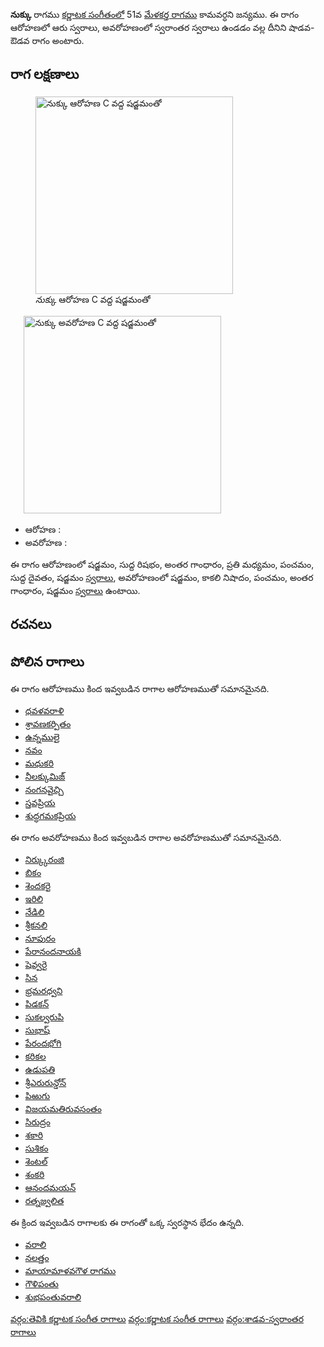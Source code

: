 {{Infobox ragam
	| name          	= నుక్కు
	| synonym	    	= 
	| mela          	= 
	| chakra        	= 
	| janaka        	= 
	| type          	= శాడవ-స్వరాంతర
	| arohanam      	= {{svaraC|S|R1|G3|M2|P|D1|S'}} 
	| avarohanam    	= {{svaraC|S'|N3|P|G3|S}}
	| jeeva         	=
	| chhaya        	=
	| nyasa         	=
	| vishesha      	= 
	| equivalent  		= 
}}
{{కర్ణాటక సంగీత రాగాలు}}
'''నుక్కు''' రాగము [[కర్ణాటక సంగీతం]]లో 51వ [[మేళకర్త రాగము]] కామవర్ధని జన్యము.  ఈ రాగం ఆరోహణలో ఆరు స్వరాలు, అవరోహణంలో స్వరాంతర స్వరాలు ఉండడం వల్ల దీనిని షాడవ-ఔడవ రాగం అంటారు.


==రాగ లక్షణాలు==
[[Image:nukku_ar_kb2wiki.png|thumb|right|316px|''నుక్కు'' ఆరోహణ C వద్ద షడ్జమంతో]]
	[[Image:nukku_av_kb2wiki.png|thumb|right|316px|''నుక్కు'' అవరోహణ C వద్ద షడ్జమంతో]]

* ఆరోహణ : {{svaraC|S|R1|G3|M2|P|D1|S'}} 
* అవరోహణ : {{svaraC|S'|N3|P|G3|S}}

ఈ రాగం ఆరోహణంలో షడ్జమం, సుద్ద  రిషభం, అంతర గాంధారం, ప్రతి మధ్యమం, పంచమం, సుద్ద దైవతం, షడ్జమం [[స్వరాలు]], అవరోహణంలో షడ్జమం, కాకలి  నిషాదం, పంచమం, అంతర గాంధారం, షడ్జమం [[స్వరాలు]] ఉంటాయి.

==రచనలు==



==పోలిన రాగాలు==
ఈ రాగం ఆరోహణము కింద ఇవ్వబడిన రాగాల ఆరోహణముతో సమానమైనది.
* [[ధవళవరాళి]]
* [[శ్రావణకర్పితం]]
* [[ఉన్నములై]]
* [[నవం]]
* [[మధుకరి]]
* [[నీలక్కుమిజ్]]
* [[నంగనవైచ్చి]]
* [[స్తవప్రియ]]
* [[శుద్ధగమకప్రియ]]

ఈ రాగం అవరోహణము కింద ఇవ్వబడిన రాగాల అవరోహణముతో సమానమైనది.
* [[నిర్క్కురంజి]]
* [[బికం]]
* [[శెందకరై]]
* [[ఇరిలి]]
* [[నేడిలి]]
* [[శ్రీకనలి]]
* [[నూపురం]]
* [[పేరానందనాయకి]]
* [[షెవ్వరై]]
* [[సిన]]
* [[భ్రమరధ్వని]]
* [[పిడకన్]]
* [[సుకల్వరుపి]]
* [[సుభాష్]]
* [[పేరందభోగి]]
* [[కరికల]]
* [[ఉడుపతి]]
* [[ శ్రీఎరురున్డోన్]]
* [[పిఱుగు]]
* [[విజయమతిరువసంతం]]
* [[సిరుద్రం]]
* [[శకారి]]
* [[సుశికం]]
* [[శెంటల్]]
* [[శంకరి]]
* [[ఆనందమయన్]]
* [[రత్నజ్వలిత]]

ఈ క్రింద ఇవ్వబడిన రాగాలకు ఈ రాగంతో ఒక్క స్వరస్థాన భేదం ఉన్నది.
* [[వరాలి]]
* [[నలత్తం]]
* [[మాయామాళవగౌళ రాగము]]
* [[గౌళిపంతు]]
* [[శుభపంతువరాలి]]



[[వర్గం:తెవికి కర్ణాటక సంగీత రాగాలు]]
[[వర్గం:కర్ణాటక సంగీత రాగాలు]]
[[వర్గం:శాడవ-స్వరాంతర రాగాలు]]